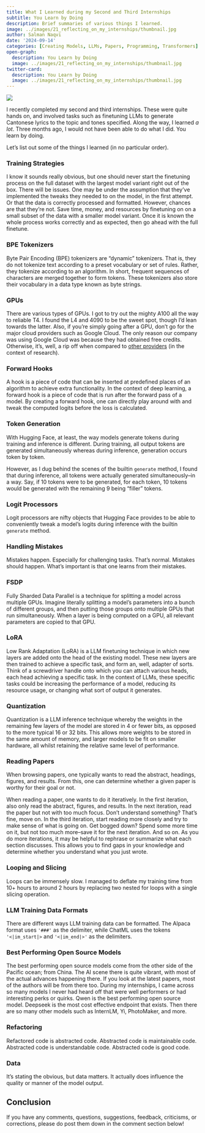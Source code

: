 ```yaml
---
title: What I Learned during my Second and Third Internships
subtitle: You Learn by Doing
description: Brief summaries of various things I learned.
image: ../images/21_reflecting_on_my_internships/thumbnail.jpg
author: Salman Naqvi
date: '2024-09-14'
categories: [Creating Models, LLMs, Papers, Programming, Transformers]
open-graph:
  description: You Learn by Doing
  image: ../images/21_reflecting_on_my_internships/thumbnail.jpg
twitter-card:
  description: You Learn by Doing
  image: ../images/21_reflecting_on_my_internships/thumbnail.jpg
---
```


![](../images/21_reflecting_on_my_internships/thumbnail.jpg){fig-alt="a continuously expanding brain; there are lots of swirls swirling around the brain"}

I recently completed my second and third internships. These were quite hands on, and involved tasks such as finetuning LLMs to generate Cantonese lyrics to the topic and tones specified. Along the way, I learned *a lot*. Three months ago, I would not have been able to do what I did. You learn by doing.

Let's list out some of the things I learned (in no particular order).

### Training Strategies

I know it sounds really obvious, but one should never start the finetuning process on the full dataset with the largest model variant right out of the box. There will be issues. One may be under the assumption that they've implemented the tweaks they needed to on the model, in the first attempt. Or that the data is correctly processed and formatted. However, chances are that they're not. Save time, money, and resources by finetuning on on a small subset of the data with a smaller model variant. Once it is known the whole process works correctly and as expected, then go ahead with the full finetune.

### BPE Tokenizers

Byte Pair Encoding (BPE) tokenizers are "dynamic" tokenizers. That is, they do not tokenize text according to a preset vocabulary or set of rules. Rather, they tokenize according to an algorithm. In short, frequent sequences of characters are merged together to form tokens. These tokenizers also store their vocabulary in a data type known as byte strings.

### GPUs

There are various types of GPUs. I got to try out the mighty A100 all the way to reliable T4. I found the L4 and 4090 to be the sweet spot, though I'd lean towards the latter. Also, if you're simply going after a GPU, don't go for the major cloud providers such as Google Cloud. The only reason our company was using Google Cloud was because they had obtained free credits. Otherwise, it's, well, a rip off when compared to [other providers](https://cloud-gpus.com/) (in the context of research).

### Forward Hooks

A hook is a piece of code that can be inserted at predefined places of an algorithm to achieve extra functionality. In the context of deep learning, a forward hook is a piece of code that is run after the forward pass of a model. By creating a forward hook, one can directly play around with and tweak the computed logits before the loss is calculated.

### Token Generation

With Hugging Face, at least, the way models generate tokens during training and inference is different. During training, all output tokens are generated simultaneously whereas during inference, generation occurs token by token.

However, as I dug behind the scenes of the builtin `generate` method, I found that during inference, all tokens were actually generated simultaneously–in a way. Say, if 10 tokens were to be generated, for each token, 10 tokens would be generated with the remaining 9 being "filler" tokens.

### Logit Processors

Logit processors are nifty objects that Hugging Face provides to be able to conveniently tweak a model's logits during inference with the builtin `generate` method.

### Handling Mistakes

Mistakes happen. Especially for challenging tasks. That's normal. Mistakes should happen. What's important is that one learns from their mistakes.

### FSDP

Fully Sharded Data Parallel is a technique for splitting a model across multiple GPUs. Imagine literally splitting a model's parameters into a bunch of different groups, and then putting those groups onto multiple GPUs that run simultaneously. When a layer is being computed on a GPU, all relevant parameters are copied to that GPU.

### LoRA

Low Rank Adaptation (LoRA) is a LLM finetuning technique in which new layers are added onto the head of the existing model. These new layers are then trained to achieve a specific task, and form an, well, adapter of sorts. Think of a screwdriver handle onto which you can attach various heads, each head achieving a specific task. In the context of LLMs, these specific tasks could be increasing the performance of a model, reducing its resource usage, or changing what sort of output it generates.

### Quantization

Quantization is a LLM inference technique whereby the weights in the remaining few layers of the model are stored in 4 or fewer bits, as opposed to the more typical 16 or 32 bits. This allows more weights to be stored in the same amount of memory, and larger models to be fit on smaller hardware, all whilst retaining the relative same level of performance.

### Reading Papers

When browsing papers, one typically wants to read the abstract, headings, figures, and results. From this, one can determine whether a given paper is worthy for their goal or not.

When reading a paper, one wants to do it iteratively. In the first iteration, also only read the abstract, figures, and results. In the next iteration, read the paper but not with too much focus. Don't understand something? That's fine, move on. In the third iteration, start reading more closely and try to make sense of what is going on. Get bogged down? Spend some more time on it, but not too much more–save it for the next iteration. And so on. As you do more iterations, it may be helpful to rephrase or summarize what each section discusses. This allows you to find gaps in your knowledge and determine whether you understand what you just wrote.

### Looping and Slicing
Loops can be immensely slow. I managed to deflate my training time from 10+ hours to around 2 hours by replacing two nested for loops with a single slicing operation.

### LLM Training Data Formats
There are different ways LLM training data can be formatted. The Alpaca format uses `'###'` as the delimiter, while ChatML uses the tokens `'<|im_start|>` and `'<|im_end|>'` as the delimiters.

### Best Performing Open Source Models
The best performing open source models come from the other side of the Pacific ocean; from China. The AI scene there is quite vibrant, with most of the actual advances happening there. If you look at the latest papers, most of the authors will be from there too. During my internships, I came across so many models I never had heard off that were well performers or had interesting perks or quirks. Qwen is the best performing open source model. Deepseek is the most cost effective endpoint that exists. Then there are so many other models such as InternLM, Yi, PhotoMaker, and more.

### Refactoring
Refactored code is abstracted code. Abstracted code is maintainable code. Abstracted code is understandable code. Abstracted code is good code.

### Data
It's stating the obvious, but data matters. It actually does influence the quality or manner of the model output.

## Conclusion
If you have any comments, questions, suggestions, feedback, criticisms, or corrections, please do post them down in the comment section below!
